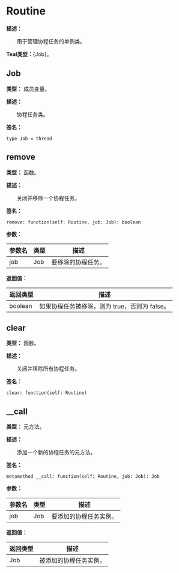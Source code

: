 
# Routine

**描述：**

&emsp;&emsp;用于管理协程任务的单例类。

**Teal类型：**{Job}。

## Job

**类型：** 成员变量。

**描述：**

&emsp;&emsp;协程任务类。

**签名：**
```tl
type Job = thread
```

## remove

**类型：** 函数。

**描述：**

&emsp;&emsp;关闭并移除一个协程任务。

**签名：**
```tl
remove: function(self: Routine, job: Job): boolean
```

**参数：**

| 参数名 | 类型 | 描述 |
| --- | --- | --- |
| job | Job | 要移除的协程任务。 |

**返回值：**

| 返回类型 | 描述 |
| --- | --- |
| boolean | 如果协程任务被移除，则为 true，否则为 false。 |

## clear

**类型：** 函数。

**描述：**

&emsp;&emsp;关闭并移除所有协程任务。

**签名：**
```tl
clear: function(self: Routine)
```

## __call

**类型：** 元方法。

**描述：**

&emsp;&emsp;添加一个新的协程任务的元方法。

**签名：**
```tl
metamethod __call: function(self: Routine, job: Job): Job
```

**参数：**

| 参数名 | 类型 | 描述 |
| --- | --- | --- |
| job | Job | 要添加的协程任务实例。 |

**返回值：**

| 返回类型 | 描述 |
| --- | --- |
| Job | 被添加的协程任务实例。 |
